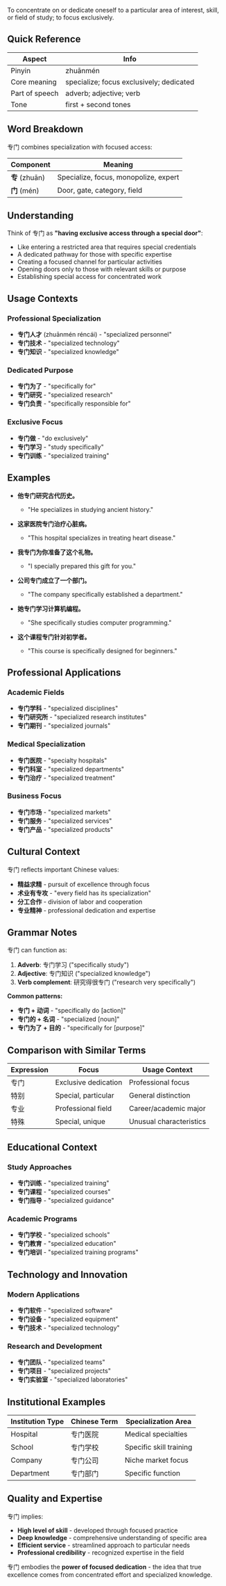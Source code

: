 To concentrate on or dedicate oneself to a particular area of interest, skill, or field of study; to
focus exclusively.

## Quick Reference

| Aspect         | Info                                     |
| -------------- | ---------------------------------------- |
| Pinyin         | zhuānmén                                 |
| Core meaning   | specialize; focus exclusively; dedicated |
| Part of speech | adverb; adjective; verb                  |
| Tone           | first + second tones                     |

## Word Breakdown

专门 combines specialization with focused access:

| Component      | Meaning                               |
| -------------- | ------------------------------------- |
| **专** (zhuān) | Specialize, focus, monopolize, expert |
| **门** (mén)   | Door, gate, category, field           |

## Understanding

Think of 专门 as **"having exclusive access through a special door"**:

- Like entering a restricted area that requires special credentials
- A dedicated pathway for those with specific expertise
- Creating a focused channel for particular activities
- Opening doors only to those with relevant skills or purpose
- Establishing special access for concentrated work

## Usage Contexts

### **Professional Specialization**

- **专门人才** (zhuānmén réncái) - "specialized personnel"
- **专门技术** - "specialized technology"
- **专门知识** - "specialized knowledge"

### **Dedicated Purpose**

- **专门为了** - "specifically for"
- **专门研究** - "specialized research"
- **专门负责** - "specifically responsible for"

### **Exclusive Focus**

- **专门做** - "do exclusively"
- **专门学习** - "study specifically"
- **专门训练** - "specialized training"

## Examples

- **他专门研究古代历史。**
  - "He specializes in studying ancient history."

- **这家医院专门治疗心脏病。**
  - "This hospital specializes in treating heart disease."

- **我专门为你准备了这个礼物。**
  - "I specially prepared this gift for you."

- **公司专门成立了一个部门。**
  - "The company specifically established a department."

- **她专门学习计算机编程。**
  - "She specifically studies computer programming."

- **这个课程专门针对初学者。**
  - "This course is specifically designed for beginners."

## Professional Applications

### **Academic Fields**

- **专门学科** - "specialized disciplines"
- **专门研究所** - "specialized research institutes"
- **专门期刊** - "specialized journals"

### **Medical Specialization**

- **专门医院** - "specialty hospitals"
- **专门科室** - "specialized departments"
- **专门治疗** - "specialized treatment"

### **Business Focus**

- **专门市场** - "specialized markets"
- **专门服务** - "specialized services"
- **专门产品** - "specialized products"

## Cultural Context

专门 reflects important Chinese values:

- **精益求精** - pursuit of excellence through focus
- **术业有专攻** - "every field has its specialization"
- **分工合作** - division of labor and cooperation
- **专业精神** - professional dedication and expertise

## Grammar Notes

专门 can function as:

1. **Adverb**: 专门学习 ("specifically study")
2. **Adjective**: 专门知识 ("specialized knowledge")
3. **Verb complement**: 研究得很专门 ("research very specifically")

**Common patterns:**

- **专门 + 动词** - "specifically do [action]"
- **专门的 + 名词** - "specialized [noun]"
- **专门为了 + 目的** - "specifically for [purpose]"

## Comparison with Similar Terms

| Expression | Focus                | Usage Context           |
| ---------- | -------------------- | ----------------------- |
| 专门       | Exclusive dedication | Professional focus      |
| 特别       | Special, particular  | General distinction     |
| 专业       | Professional field   | Career/academic major   |
| 特殊       | Special, unique      | Unusual characteristics |

## Educational Context

### **Study Approaches**

- **专门训练** - "specialized training"
- **专门课程** - "specialized courses"
- **专门指导** - "specialized guidance"

### **Academic Programs**

- **专门学校** - "specialized schools"
- **专门教育** - "specialized education"
- **专门培训** - "specialized training programs"

## Technology and Innovation

### **Modern Applications**

- **专门软件** - "specialized software"
- **专门设备** - "specialized equipment"
- **专门技术** - "specialized technology"

### **Research and Development**

- **专门团队** - "specialized teams"
- **专门项目** - "specialized projects"
- **专门实验室** - "specialized laboratories"

## Institutional Examples

| Institution Type | Chinese Term | Specialization Area     |
| ---------------- | ------------ | ----------------------- |
| Hospital         | 专门医院     | Medical specialties     |
| School           | 专门学校     | Specific skill training |
| Company          | 专门公司     | Niche market focus      |
| Department       | 专门部门     | Specific function       |

## Quality and Expertise

专门 implies:

- **High level of skill** - developed through focused practice
- **Deep knowledge** - comprehensive understanding of specific area
- **Efficient service** - streamlined approach to particular needs
- **Professional credibility** - recognized expertise in the field

专门 embodies the **power of focused dedication** - the idea that true excellence comes from
concentrated effort and specialized knowledge.
